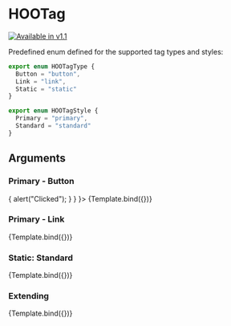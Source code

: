 
<Meta title="Components/Meta/HOOTag" component={HOOTag} />

# HOOTag
[![Available in v1.1](https://img.shields.io/badge/💦%20Added%20Version-1.1-blue.svg?style=for-the-badge)](https://github.com/n8design/htwoo/blob/main/REACT-CHANGELOG.md)

Predefined enum defined for the supported tag types and styles:
```ts
export enum HOOTagType {
  Button = "button",
  Link = "link",
  Static = "static"
}

export enum HOOTagStyle {
  Primary = "primary",
  Standard = "standard"
}
```

## Arguments

<ArgTypes of={HOOTag} />


### Primary - Button
<Canvas>
  <Story
    name="Primary: Button"
    args={
      { tagType: HOOTagType.Button , tagStyle: HOOTagStyle.Primary, text: 'Tag Button', onClick: () => { alert("Clicked"); } }
    }>
    {Template.bind({})}
  </Story>
</Canvas>

### Primary - Link
<Canvas>
  <Story
    name="Primary: Link"
    args={
      { tagType: HOOTagType.Link , tagStyle: HOOTagStyle.Primary, text: 'Tag Link', linkUrl: "https://google.com", linkTarget: "_blank" }
    }>
    {Template.bind({})}
  </Story>
</Canvas>

### Static: Standard
<Canvas>
  <Story
    name="Static: Standard"
    args={
      { tagType: HOOTagType.Static , tagStyle: HOOTagStyle.Standard, text: 'Tag Static' }
    }>
    {Template.bind({})}
  </Story>
</Canvas>

### Extending
<Canvas>
  <Story
    name="Extending"
    args={
      { tagType: HOOTagType.Static , tagStyle: HOOTagStyle.Standard, text: 'Tag Static Ext', rootElementAttributes: { style: { backgroundColor: "pink" } } }
    }>
    {Template.bind({})}
  </Story>
</Canvas>

